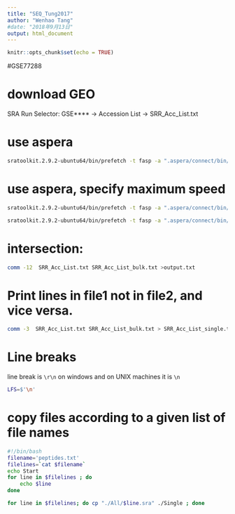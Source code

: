 ```yaml
---
title: "SEQ_Tung2017"
author: "Wenhao Tang"
#date: "2018年9月13日"
output: html_document
---
```


```r
knitr::opts_chunk$set(echo = TRUE)
```
#GSE77288

# download GEO 
SRA Run Selector: GSE**** -> Accession List -> SRR_Acc_List.txt

# use aspera
```bash
sratoolkit.2.9.2-ubuntu64/bin/prefetch -t fasp -a ".aspera/connect/bin/ascp|.aspera/connect/etc/asperaweb_id_dsa.openssh" SRR390728
```

# use aspera, specify maximum speed
```bash
sratoolkit.2.9.2-ubuntu64/bin/prefetch -t fasp -a ".aspera/connect/bin/ascp|.aspera/connect/etc/asperaweb_id_dsa.openssh" --ascp-options "-l 1g -m 500m" SRR390728
```

```bash
sratoolkit.2.9.2-ubuntu64/bin/prefetch -t fasp -a ".aspera/connect/bin/ascp|.aspera/connect/etc/asperaweb_id_dsa.openssh" --ascp-options "-l 1g -m 500m" --option-file ~/Downloads/SRR_Acc_List.txt
```

# intersection:
```bash
comm -12  SRR_Acc_List.txt SRR_Acc_List_bulk.txt >output.txt
```
# Print lines in file1 not in file2, and vice versa.
```bash
comm -3  SRR_Acc_List.txt SRR_Acc_List_bulk.txt > SRR_Acc_List_single.txt
```


# Line breaks
line break is `\r\n` on windows and on UNIX machines it is `\n`
```bash
LFS=$'\n'
```


# copy files according to a given list of file names

```bash
#!/bin/bash
filename='peptides.txt'
filelines=`cat $filename`
echo Start
for line in $filelines ; do
    echo $line
done
```

```bash
for line in $filelines; do cp "./All/$line.sra" ./Single ; done
```
